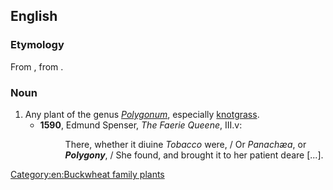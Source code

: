 ==English==
{{rfi|en}}
{{wikipedia}}
{{wikispecies|Polygonum}}

===Etymology===
From {{etyl|la|en}} {{m|la|polygonium}}, from {{etyl|grc|en}} {{m|grc|πολύγονον}}.

===Noun===
{{en-noun|polygonies}}

# Any plant of the genus ''[[Polygonum]]'', especially [[knotgrass]].
#* '''1590''', Edmund Spenser, ''The Faerie Queene'', III.v:
#*: There, whether it diuine ''Tobacco'' were, / Or ''Panachæa'', or '''''Polygony''''', / She found, and brought it to her patient deare [...].

[[Category:en:Buckwheat family plants]]